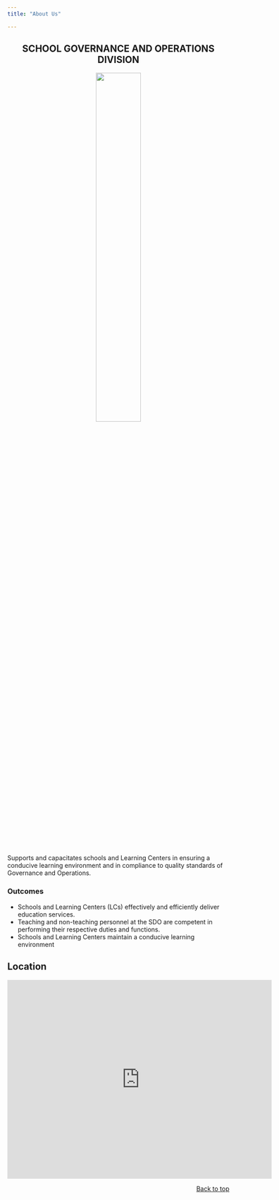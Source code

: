 ```yaml
---
title: "About Us"

---
```

<center>
## **SCHOOL GOVERNANCE AND OPERATIONS DIVISION**
</center>

<center>
![](sgod.png){width=45%}
</center>


Supports and capacitates schools and Learning Centers in ensuring a conducive learning environment and in compliance to quality standards of Governance and Operations.


  
### **Outcomes**
  
  + Schools and Learning Centers (LCs) effectively and efficiently deliver education services.
  + Teaching and non-teaching personnel at the SDO are competent in performing their respective duties and functions.
  + Schools and Learning Centers maintain a conducive learning environment
  

## Location

<center>

<iframe src="https://www.google.com/maps/embed?pb=!1m18!1m12!1m3!1d3962.9202876940326!2d125.34830551459129!3d6.6568016951867275!2m3!1f0!2f0!3f0!3m2!1i1024!2i768!4f13.1!3m3!1m2!1s0x32f9b737ce62eefb%3A0x146106bfd4a29924!2sDepEd%20Davao%20del%20Sur!5e0!3m2!1sen!2sph!4v1633925622870!5m2!1sen!2sph" width="600" height="450" style="border:0;" allowfullscreen="" loading="lazy"></iframe>

</center>

<p align="right">
<a href="#top">Back to top</a>
</p>

